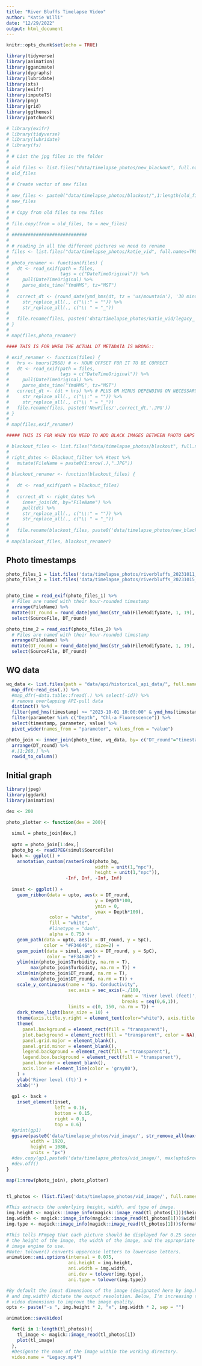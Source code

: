```yaml
---
title: "River Bluffs Timelapse Video"
author: "Katie Willi"
date: "12/29/2022"
output: html_document
---
```


```r

knitr::opts_chunk$set(echo = TRUE)

library(tidyverse)
library(animation)
library(gganimate)
library(dygraphs)
library(lubridate)
library(xts)
library(exifr)
library(imputeTS)
library(png)
library(grid)
library(ggthemes)
library(patchwork)
```



```r
# library(exifr)
# library(tidyverse)
# library(lubridate)
# library(fs)
# 
# # List the jpg files in the folder
# 
# old_files <- list.files("data/timelapse_photos/new_blackout", full.names = TRUE)
# old_files
# 
# # Create vector of new files
# 
# new_files <- paste0("data/timelapse_photos/blackout/",1:length(old_files),".JPG")
# new_files
# 
# # Copy from old files to new files
# 
# file.copy(from = old_files, to = new_files)
# 
# ############################
# 
# # reading in all the different pictures we need to rename
# files <- list.files("data/timelapse_photos/katie_vid", full.names=TRUE)
# 
# photo_renamer <- function(files) {
#   dt <- read_exif(path = files,
#                   tags = c("DateTimeOriginal")) %>%
#     pull(DateTimeOriginal) %>%
#     parse_date_time("YmdHMS", tz="MST")
#   
#   correct_dt <- (round_date(ymd_hms(dt, tz = 'us/mountain'), '30 minutes')) %>%
#     str_replace_all(., c("\\:" = "")) %>%
#     str_replace_all(., c("\\ " = "_"))
#   
#   file.rename(files, paste0('data/timelapse_photos/katie_vid/legacy_',correct_dt,'.JPG'))
# }
# 
# map(files,photo_renamer)

#### THIS IS FOR WHEN THE ACTUAL DT METADATA IS WRONG::

# exif_renamer <- function(files) {
#   hrs <- hours(2868) # <- HOUR OFFSET FOR IT TO BE CORRECT
#   dt <- read_exif(path = files,
#                   tags = c("DateTimeOriginal")) %>%
#     pull(DateTimeOriginal) %>%
#     parse_date_time("YmdHMS", tz="MST")
#   correct_dt <- (dt + hrs) %>% # PLUS OR MINUS DEPENDING ON NECESSARY OFFSET
#     str_replace_all(., c("\\:" = "")) %>%
#     str_replace_all(., c("\\ " = "_"))
#   file.rename(files, paste0('NewFiles/',correct_dt,'.JPG'))
# }
# 
# map(files,exif_renamer)

##### THIS IS FOR WHEN YOU NEED TO ADD BLACK IMAGES BETWEEN PHOTO GAPS #####

# blackout_files <- list.files("data/timelapse_photos/blackout", full.names=TRUE)
# 
# right_dates <- blackout_filter %>% #test %>%
#   mutate(FileName = paste0(1:nrow(.),".JPG"))
# 
# blackout_renamer <- function(blackout_files) {
#   
#   dt <- read_exif(path = blackout_files)
#   
#   correct_dt <- right_dates %>%
#     inner_join(dt, by="FileName") %>%
#     pull(dt) %>%
#     str_replace_all(., c("\\:" = "")) %>%
#     str_replace_all(., c("\\ " = "_"))
#   
#   file.rename(blackout_files, paste0('data/timelapse_photos/new_blackout/timberline_',correct_dt,'.JPG'))}
# 
# map(blackout_files, blackout_renamer)
```


## Photo timestamps
```r
photo_files_1 = list.files('data/timelapse_photos/riverbluffs_20231011_20231015', full.names = T)
photo_files_2 = list.files('data/timelapse_photos/riverbluffs_20231015_20231105', full.names = T)


photo_time = read_exif(photo_files_1) %>%
  # Files are named with their hour-rounded timestamp
  arrange(FileName) %>%
  mutate(DT_round = round_date(ymd_hms(str_sub(FileModifyDate, 1, 19), tz = "MST"), "30 minutes")) %>%
  select(SourceFile, DT_round)

photo_time_2 = read_exif(photo_files_2) %>%
  # Files are named with their hour-rounded timestamp
  arrange(FileName) %>%
  mutate(DT_round = round_date(ymd_hms(str_sub(FileModifyDate, 1, 19), tz = "MST"), "30 minutes")) %>%
  select(SourceFile, DT_round)
```


## WQ data
```r

wq_data <- list.files(path = "data/api/historical_api_data/", full.names = TRUE, pattern = "River Bluffs") %>%
  map_dfr(~read_csv(.)) %>%
  #map_dfr(~data.table::fread(.) %>% select(-id)) %>%
  # remove overlapping API-pull data
  distinct() %>%
  filter(ymd_hms(timestamp) >= "2023-10-01 10:00:00" & ymd_hms(timestamp) <= "2023-11-30 08:30:00") %>%
  filter(parameter %in% c("Depth", "Chl-a Fluorescence")) %>%
  select(timestamp, parameter, value) %>%
  pivot_wider(names_from = "parameter", values_from = "value")

photo_join <- inner_join(photo_time, wq_data, by= c("DT_round"="timestamp")) %>%
  arrange(DT_round) %>%
  #.[1:260,] %>%
  rowid_to_column()
```

## Initial graph

```r
library(jpeg)
library(ggdark)
library(animation)

dex <- 200

photo_plotter <- function(dex = 200){
  
  simul = photo_join[dex,]
  
  upto = photo_join[1:dex,]
  photo_bg <- readJPEG(simul$SourceFile)
  back <- ggplot() + 
    annotation_custom(rasterGrob(photo_bg, 
                                 width = unit(1,"npc"), 
                                 height = unit(1,"npc")), 
                      -Inf, Inf, -Inf, Inf) 
  
  inset <- ggplot() + 
    geom_ribbon(data = upto, aes(x = DT_round, 
                                 y = Depth*100,
                                 ymin = 0, 
                                 ymax = Depth*100), 
                color = "white", 
                fill = "white", 
                #linetype = "dash", 
                alpha = 0.75) +
    geom_path(data = upto, aes(x = DT_round, y = SpC), 
              color = "#F34646", size=2) +
    geom_point(data = simul, aes(x = DT_round, y = SpC), 
               color = "#F34646") +
    ylim(min(photo_join$Turbidity, na.rm = T),
         max(photo_join$Turbidity, na.rm = T)) + 
    xlim(min(photo_join$DT_round, na.rm = T),
         max(photo_join$DT_round, na.rm = T)) + 
    scale_y_continuous(name = "Sp. Conductivity",
                       sec.axis = sec_axis(~./100,
                                           name = 'River level (feet)',
                                           breaks = seq(0,6,1)),
                       limits = c(0, 150, na.rm = T)) +
    dark_theme_light(base_size = 10) +  
    theme(axis.title.y.right = element_text(color="white"), axis.title.y.left = element_text(color="#F34646")) +
    theme(
      panel.background = element_rect(fill = "transparent"), 
      plot.background = element_rect(fill = "transparent", color = NA), 
      panel.grid.major = element_blank(),
      panel.grid.minor = element_blank(), 
      legend.background = element_rect(fill = "transparent"),
      legend.box.background = element_rect(fill = "transparent"),
      panel.border = element_blank(),
      axis.line = element_line(color = 'gray80'),
    ) + 
    ylab('River level (ft)') + 
    xlab('')
  
  gp1 <- back + 
    inset_element(inset,
                  left = 0.16,
                  bottom = 0.15,
                  right = 0.9,
                  top = 0.6)
  #print(gp1)
  ggsave(paste0('data/timelapse_photos/vid_image/', str_remove_all(max(upto$DT_round), ":"), ".png"),
         width = 1920,
         height = 1080,
         units = "px")
  #dev.copy(gp1,paste0('data/timelapse_photos/vid_image/', max(upto$rowid), ".png"))
  #dev.off()
}

map(1:nrow(photo_join), photo_plotter)


tl_photos <- (list.files('data/timelapse_photos/vid_image/', full.names = TRUE))

#This extracts the underlying height, width, and type of image.
img.height <- magick::image_info(magick::image_read(tl_photos[1]))$height
img.width <- magick::image_info(magick::image_read(tl_photos[1]))$width
img.type <- magick::image_info(magick::image_read(tl_photos[1]))$format

#This tells FFmpeg that each picture should be displayed for 0.25 seconds,
# the height of the image, the width of the image, and the appropriate
# image engine to use.
#Note: tolower() converts uppercase letters to lowercase letters.
animation::ani.options(interval = 0.075,
                       ani.height = img.height,
                       ani.width = img.width,
                       ani.dev = tolower(img.type),
                       ani.type = tolower(img.type))

#By default the input dimensions of the image (designated here by img.height
# and img.width) dictate the output resolution. Below, I'm increasing the
# video dimensions to improve the image quality.
opts <- paste("-s ", img.height * 2, "x", img.width * 2, sep = "")

animation::saveVideo(

  for(i in 1:length(tl_photos)){
    tl_image <- magick::image_read(tl_photos[i])
    plot(tl_image)
  },
  #Designate the name of the image within the working directory.
  video.name = "Legacy.mp4")



```


